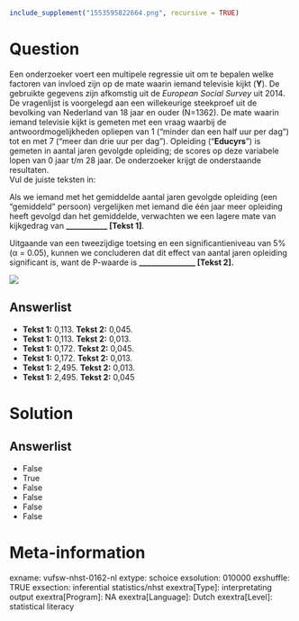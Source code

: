 ```r
include_supplement("1553595822664.png", recursive = TRUE)
```

Question
========
Een onderzoeker voert een multipele regressie uit om te bepalen welke
factoren van invloed zijn op de mate waarin iemand televisie kijkt
(**Y**). De gebruikte gegevens zijn afkomstig uit de *European Social
Survey* uit 2014. De vragenlijst is voorgelegd aan een willekeurige
steekproef uit de bevolking van Nederland van 18 jaar en ouder (N=1362).
De mate waarin iemand televisie kijkt is gemeten met een vraag waarbij
de antwoordmogelijkheden opliepen van 1 (“minder dan een half uur per
dag”) tot en met 7 (“meer dan drie uur per dag”). Opleiding
("**Educyrs**") is gemeten in aantal jaren gevolgde opleiding; de scores
op deze variabele lopen van 0 jaar t/m 28 jaar. De onderzoeker krijgt de
onderstaande resultaten.  
Vul de juiste teksten in:  
  
Als we iemand met het gemiddelde aantal jaren gevolgde opleiding (een
“gemiddeld” persoon) vergelijken met iemand die één jaar meer opleiding
heeft gevolgd dan het gemiddelde, verwachten we een lagere mate van
kijkgedrag van **\_\_\_\_\_\_\_\_\_\_\_ \[Tekst 1\]**.  
  
Uitgaande van een tweezijdige toetsing en een significantieniveau van 5%
(α = 0.05), kunnen we concluderen dat dit effect van aantal jaren
opleiding significant is, want de P-waarde
is **\_\_\_\_\_\_\_\_\_\_\_\_\_\_\_ \[Tekst 2\].**  
  
![](1553595822664.png)

Answerlist
----------
* **Tekst 1:** 0,113. **Tekst 2:** 0,045.
* **Tekst 1:** 0,113. **Tekst 2:** 0,013.
* **Tekst 1:** 0,172. **Tekst 2:** 0,045.
* **Tekst 1:** 0,172. **Tekst 2:** 0,013.
* **Tekst 1:** 2,495. **Tekst 2:** 0,013.
* **Tekst 1:** 2,495. **Tekst 2:** 0,045

Solution
========










Answerlist
----------
* False
* True
* False
* False
* False
* False

Meta-information
================
exname: vufsw-nhst-0162-nl
extype: schoice
exsolution: 010000
exshuffle: TRUE
exsection: inferential statistics/nhst
exextra[Type]: interpretating output
exextra[Program]: NA
exextra[Language]: Dutch
exextra[Level]: statistical literacy

